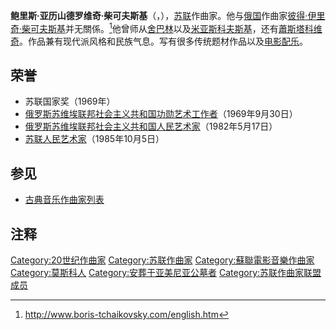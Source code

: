 {{Infobox classical
| 中文名 = 鲍里斯·柴可夫斯基
| 画像 = Boris Tchaikovsky.jpg
| 附注 =
| 原文名 = Бори́с Алекса́ндрович Чайко́вский
| 拉丁字母 = Boris Alexandrovich Tchaikovsky
| 国别 = {{USSR}}{{small|（1925－1991）}}<br />{{RUS}}{{small|（1991－1996）}}
| 出生日期 = 1925年9月10日
| 出生地 = {{USSR}}[[莫斯科|莫斯科]]
| 逝世日期 = 1996年2月7日(70歲)
| 逝世地 = {{RUS}}莫斯科
| 所属时期 = 20世纪
| 所属乐派 =
| 擅长作品类型 = 管弦乐，室内乐
| 代表作 = 歌剧《星》，管弦乐《俄罗斯民间主题幻想曲》《英国主题随想曲》，多部交响曲，多部弦乐四重奏
| 奖项={{苏联人民艺术家}} {{苏俄人民艺术家}} {{苏联国家奖}}
| 师从 = [[舍巴林|舍巴林]]，[[米亚斯科夫斯基|米亚斯科夫斯基]]，[[蕭斯塔科维奇|蕭斯塔科维奇]]
| 学生 =
| 官方网站 =
}}

'''鲍里斯·亚历山德罗维奇·柴可夫斯基'''（{{lang-ru|Бори́с Алекса́ндрович Чайко́вский}}，{{bd|1925年|9月10日|1996年|2月7日|catIdx=T柴}}），[[苏联|苏联]]作曲家。他与[[俄国|俄国]]作曲家[[彼得·伊里奇·柴可夫斯基|彼得·伊里奇·柴可夫斯基]]并无關係。<ref>http://www.boris-tchaikovsky.com/english.htm</ref>他曾师从[[舍巴林|舍巴林]]以及[[米亚斯科夫斯基|米亚斯科夫斯基]]，还有[[蕭斯塔科维奇|蕭斯塔科维奇]]。作品兼有现代派风格和民族气息。写有很多传统题材作品以及[[电影配乐|电影配乐]]。

==荣誉==
*苏联国家奖（1969年）
*[[俄罗斯苏维埃联邦社会主义共和国功勋艺术工作者|俄罗斯苏维埃联邦社会主义共和国功勋艺术工作者]]（1969年9月30日）
*[[俄罗斯苏维埃联邦社会主义共和国人民艺术家|俄罗斯苏维埃联邦社会主义共和国人民艺术家]]（1982年5月17日）
*[[苏联人民艺术家|苏联人民艺术家]]（1985年10月5日）
==参见==
* [[古典音乐作曲家列表|古典音乐作曲家列表]] 

==注释==
<references/>

{{Authority control}}
{{DEFAULTSORT:Tchaikovsky, Boris}}
[[Category:20世纪作曲家|Category:20世纪作曲家]]
[[Category:苏联作曲家|Category:苏联作曲家]]
[[Category:蘇聯電影音樂作曲家|Category:蘇聯電影音樂作曲家]]
[[Category:莫斯科人|Category:莫斯科人]]
[[Category:安葬于亚美尼亚公墓者|Category:安葬于亚美尼亚公墓者]]
[[Category:苏联作曲家联盟成员|Category:苏联作曲家联盟成员]]